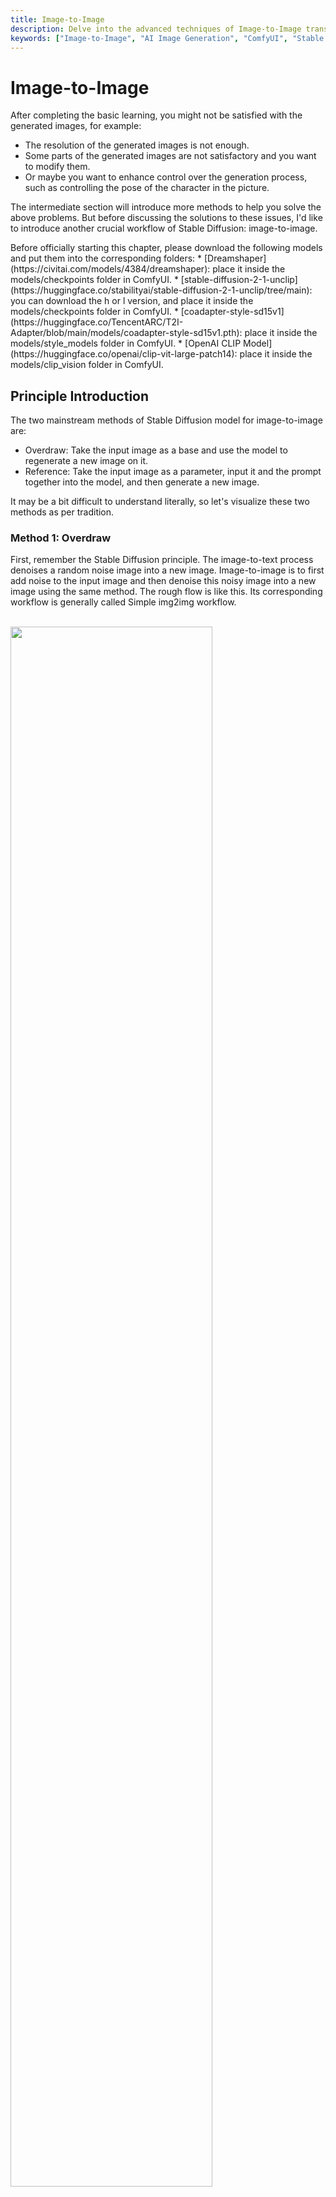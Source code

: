 ```yaml
---
title: Image-to-Image
description: Delve into the advanced techniques of Image-to-Image transformation using Stable Diffusion in ComfyUI. Understand the principles of Overdraw and Reference methods, and how they can enhance your image generation process. This guide is perfect for those looking to gain more control over their AI image generation projects and improve the quality of their outputs.
keywords: ["Image-to-Image", "AI Image Generation", "ComfyUI", "Stable Diffusion", "Overdraw Method", "Reference Method", "Image Enhancement", "AI Learning", "AI Tutorial", "Image Generation Techniques", "Image Transformation", "Image Quality Improvement"]
---
```



# Image-to-Image

After completing the basic learning, you might not be satisfied with the generated images, for example:

* The resolution of the generated images is not enough.
* Some parts of the generated images are not satisfactory and you want to modify them.
* Or maybe you want to enhance control over the generation process, such as controlling the pose of the character in the picture.

The intermediate section will introduce more methods to help you solve the above problems. But before discussing the solutions to these issues, I'd like to introduce another crucial workflow of Stable Diffusion: image-to-image.

<Callout type="warning" emoji="⚠️">
 Before officially starting this chapter, please download the following models and put them into the corresponding folders:
  * [Dreamshaper](https://civitai.com/models/4384/dreamshaper): place it inside the models/checkpoints folder in ComfyUI.
  * [stable-diffusion-2-1-unclip](https://huggingface.co/stabilityai/stable-diffusion-2-1-unclip/tree/main): you can download the h or l version, and place it inside the models/checkpoints folder in ComfyUI.
  * [coadapter-style-sd15v1](https://huggingface.co/TencentARC/T2I-Adapter/blob/main/models/coadapter-style-sd15v1.pth): place it inside the models/style_models folder in ComfyUI.
  * [OpenAI CLIP Model](https://huggingface.co/openai/clip-vit-large-patch14): place it inside the models/clip_vision folder in ComfyUI.
</Callout>

## Principle Introduction

The two mainstream methods of Stable Diffusion model for image-to-image are:
* Overdraw: Take the input image as a base and use the model to regenerate a new image on it.
* Reference: Take the input image as a parameter, input it and the prompt together into the model, and then generate a new image.

It may be a bit difficult to understand literally, so let's visualize these two methods as per tradition.

### Method 1: Overdraw

First, remember the Stable Diffusion principle. The image-to-text process denoises a random noise image into a new image. Image-to-image is to first add noise to the input image and then denoise this noisy image into a new image using the same method. The rough flow is like this. Its corresponding workflow is generally called Simple img2img workflow.

<br/>
<PhotoProvider>
  <PhotoView src="/comfyui-img2img/003.png">
    <img src="/comfyui-img2img/003.png" alt="" width="80%" style={{ display: "block", margin: "0 auto" }}/>
  </PhotoView>
</PhotoProvider>

If we use the analogy of sculpture, the process is similar to the sculpture artist (model) taking a statue (initial input image), and sculpting a new one (output image) based on your instructions (Prompt).

### Method 2: Reference

The second method does not redraw the input image, but uses the input image as part of the prompt. It is then input into the model together with the text prompt to finally generate a new image. The rough flow is as follows:

<br/>
<PhotoProvider>
  <PhotoView src="/comfyui-img2img/004.png">
    <img src="/comfyui-img2img/004.png" alt="" width="80%" style={{ display: "block", margin: "0 auto" }}/>
  </PhotoView>
</PhotoProvider>

Pay attention, there is one difference in the image compared to what was introduced before, the first step is not a Text Encoder but an Encoder. This is easy to understand because not only the textual prompt needs to be input to the model, but the image prompt also needs to be input.

If you analogise it with sculpture, this process is similar to you giving the sculptor a text instruction (prompt) and also showing the sculptor a picture for reference, and then the sculptor re-sculpts a statue (output image) according to your instruction and picture.

Additionally, how to use the Image data can also affect the effect of the generated image:

* If you use the image as a supplement to the text prompt, the generated image will also contain elements from the original image. For example, in the diagram illustrating the principle above, I input a picture with a bridge, river, city wall into the model, and the text prompt did not mention these contents in the picture.
But the final image contains information from the original image (bridge, river, city wall), and even the style is very similar to the original image. This kind of workflow is generally referred to as the unCLIP model workflow.
* Another approach is to input only the style of the original image to the model, so the generated image will have the style of the original image but not the content of the original image. This kind of workflow is generally referred to as the Style model workflow.

<Subscribe />

## Simple img2img workflow
Since the principle is simple, you should be able to guess how to set up a simple img2img workflow. You might as well try it yourself first, set up a workflow 😎

<Tabs items={['Hint', 'Answer']}>
  <Tabs.Tab>
    * The key is to input the image into KSampler, and KSampler can only input latent images.
    * You can find the option to load images by right-clicking → All Node → image.
  </Tabs.Tab>
  <Tabs.Tab>
    <Steps>
      ### Add Load Image Node
      The first step, we start with the Default workflow. Then, based on the existing foundation, add a load image node, which you can find by right-click → All node → image.

      ### Connect Nodes
      As I mentioned in the Hint, the key is to convert the image into a latent space image, which requires VAE Encode. So, you just need to connect Load Image and VAE Encode, and then connect them to KSampler.

      ### Set up KSampler
      Additionally, there are a few small details to note:
      1. The denoise setting in KSampler can be set a little smaller, which can make the generated image more like the input image, the smaller it is, the more similar it is. Comparing to sculpture will make it easier to understand. Before the sculptor (model) sculpts the old statue (input image), it needs to smear some plaster (noise) on it, and then re-sculpt the new statue (output image) according to your instructions. And this denoise option represents how much plaster to smear, if less is smeared, won't it be more like the old statue (input image)?
      2. If the Checkpoint model you use is 1024X1024, it's best for the image you load to also be 1024X1024, and the aspect ratio should also be consistent. In this way, the effect of the generated image will be better.
      <Callout type="info">
        Note: I used the Dreamshaper model to generate images, so the images you generate may not be the same as mine.
      </Callout>
      <br/>
      <PhotoProvider>
        <PhotoView src="/comfyui-img2img/001.png">
          <img src="/comfyui-img2img/001.png" alt="" />
        </PhotoView>
      </PhotoProvider>
    </Steps>
  </Tabs.Tab>
</Tabs>

## unCLIP model workflow

After introducing the redraw, let's talk about the reference. First is the unCLIP model workflow. The previous principle part did not elaborate on how to implement it, let me explain in detail using ComfyUI's workflow.

<Steps>
  ### Add Load Image Node
  The first step is to start from the Default workflow. Then, based on the existing foundation, add a load image node, which can be found by right-clicking → All Node → Image.

  ### Add CLIP Vision Encode Node
  In the second step, we need to input the image into the model, so we need to first encode the image into a vector. So, we need to add a CLIP Vision Encode node, which can be found by right-clicking → All Node → Conditioning.
  
  Then, we can connect the Load Image node to the CLIP Vision Encode node.

  ### Add unCLIPConditioning Node
  Then, we need to fuse the data from the image encoding with the Text Encode data, so we need to add an unCLIPConditioning node. This can be found by right-clicking → All Node → Conditioning.
  
  Next, we connect the Positive Prompt to the unCLIPConditioning node, followed by connecting the CLIP Vision Encode to the unCLIPConditioning node. Then, the unCLIPConditioning node is connected to the KSampler's positive.

  Lastly, I'll introduce the two parameters in the nodes:
  * strength: This sets the influence strength of the prompt. The larger the number, the closer it is to the description of the prompt. It's somewhat similar to the weight notation you use when writing Prompts in CLIP Text Encode, like (red hat:1.2).
  * noise_augmentation: This mainly represents the closeness between the new image and the old image. 0 means the closest, I usually set it between 0.1 - 0.3.
  
  ### Replace Load Checkpoint Node with unCLIPCheckpointLoader Node
  The final step, you will notice that there's a point in the CLIP Vision Encode node we added in the second step that hasn't been connected yet. It reads Clip Vision, but what it actually needs to connect to is a node called unCLIPCheckpointLoader, which can be found by right-clicking → All Node → Loaders.
  
  Then, delete the original Checkpoint and replace it with the unCLIPCheckpointLoader node, and connect it to the CLIP Vision Encode node. Set its model to the sd21-unclip-h model.
  <Callout type="warning" emoji="⚠️">
    Note that although this loader is called unCLIPCheckpointLoader, you can't find the folder for this node in the ComfyUI project folder. In fact, it shares a folder with the Checkpoint node. So, you need to put the unCLIP model files in the Checkpoint.
  </Callout>
  <Callout emoji="💡">
    When you download the unCLIP model, you can download the h or l version. The h version of the model will produce clearer images, but it will be slower to generate.
  </Callout>
  
  Also, adjust the Empty Latent Image to 768x768, because the unClip model we use is based on SD2.1 training. The final workflow should look like this:
  <br/>
  <PhotoProvider>
    <PhotoView src="/comfyui-img2img/005.png">
      <img src="/comfyui-img2img/005.png" alt="" />
    </PhotoView>
  </PhotoProvider>
</Steps>

From the workflow, it's not hard to see that essentially, it involves first encoding the image, then encoding the text prompt, finally fusing the two, and inputting them into the model. The images generated in this way will contain elements from the original image.

Additionally, you can also try inputting multiple images into the model, and the generated images will contain elements from multiple images. For example, like this:

<br/>
<PhotoProvider>
  <PhotoView src="/comfyui-img2img/006.png">
    <img src="/comfyui-img2img/006.png" alt="" />
  </PhotoView>
</PhotoProvider>

## Style model workflow

Another type of redraw involves only using the style of the image and not its content. The implementation is very similar to the unCLIP model workflow, but it requires removing the content of the image and keeping only the style. Let's explain its ComfyUI workflow:
<Steps>
  ### Replace Nodes
  The first step is to continue using the workflow from the previous example, but we need to replace some nodes. The first one is to replace the unCLIPCheckpointLoader with a Checkpoint and change the model to v1.5. Then replace the unCLIPCondtioning with the Apply Style Model node, which you can find by right-clicking → All node → conditioning → style_model.

  You can then connect these nodes, and you'll find that there are still two endpoints not connected, and we'll move to the next step.

  ### Add Load CLIP Vision and Load Style Model Nodes
  These two nodes can be found by right-clicking → All node → loaders. Then connect them to the CLIP Vision Encode node and Apply Style Model respectively. After connecting, let's explain the complete workflow. The whole process is quite easy to understand: input an image, then encode the image, and use Apply Style Model to filter out the Style information from the image, and fuse it with the text prompt and pass it to KSampler.

  What's different from the unCLIP model workflow is that it only uses style. So the content of the drawing may not be very similar to the original image, but the style will look alike.

  <Callout type="warning" emoji="⚠️">
    It’s important to note that this style model can only understand common styles. The effects of classic paintings or images of people will be quite good, but if you import some niche and abstract images, the effect will be very poor.
  </Callout>
  <br/>
  <PhotoProvider>
    <PhotoView src="/comfyui-img2img/007.png">
      <img src="/comfyui-img2img/007.png" alt="" />
    </PhotoView>
  </PhotoProvider>
</Steps>

<Subscribe />
